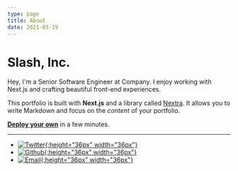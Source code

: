 ```yaml
---
type: page
title: About
date: 2021-03-19
---
```


# Slash, Inc.

Hey, I'm a Senior Software Engineer at Company. I enjoy working with Next.js and crafting beautiful front-end experiences.

This portfolio is built with **Next.js** and a library called [Nextra](https://nextra.vercel.app/). It allows you to write Markdown and focus on the _content_ of your portfolio.

[**Deploy your own**](https://vercel.com/new/clone?demo-title=Portfolio+Starter+Kit&demo-description=Easily+create+a+portfolio+with+Next.js+and+Markdown.&demo-url=https%3A%2F%2Fdemo.vercel.blog%2F&demo-image=%2F%2Fimages.ctfassets.net%2Fe5382hct74si%2F2aC4eHLrOKmT4fnLfoNGK2%2F14b1e6bbe598ec023ffe85001d31e634%2FCleanShot_2022-04-11_at_23.12.01.png&project-name=Portfolio+Starter+Kit&repository-name=portfolio-starter-kit&repository-url=https%3A%2F%2Fgithub.com%2Fvercel%2Fnextjs-portfolio-starter&from=templates&skippable-integrations=1&teamCreateStatus=hidden) in a few minutes.

----

- [![Twitter](https://iconsplace.com/wp-content/uploads/_icons/ffffff/256/png/twitter-icon-18-256.png){:height="36px" width="36px"}](http://google.com.au/)
- [![Github](https://cdn-icons-png.flaticon.com/512/25/25231.png){:height="36px" width="36px"}](http://google.com.au/)
- [![Email](https://seeklogo.com/images/P/proton-mail-logo-31D8CDC79E-seeklogo.com.png){:height="36px" width="36px"}](http://google.com.au/)
